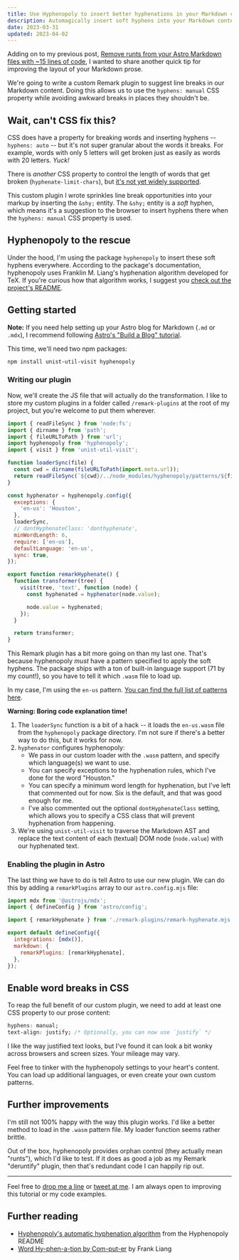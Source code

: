```yaml
---
title: Use Hyphenopoly to insert better hyphenations in your Markdown content
description: Automagically insert soft hyphens into your Markdown content using Frank Liang's LaTeX algorithm.
date: 2023-03-31
updated: 2023-04-02
---
```


Adding on to my previous post, [Remove runts from your Astro Markdown files with ~15 lines of code](/blog/remove-runts-markdown), I wanted to share another quick tip for improving the layout of your Markdown prose.

We're going to write a custom Remark plugin to suggest line breaks in our Markdown content. Doing this allows us to use the `hyphens: manual` CSS property while avoiding awkward breaks in places they shouldn't be.

## Wait, can't CSS fix this?

CSS does have a property for breaking words and inserting hyphens -- `hyphens: auto` -- but it's not super granular about the words it breaks. For example, words with only 5 letters will get broken just as easily as words with 20 letters. _Yuck!_

There is _another_ CSS property to control the length of words that get broken (`hyphenate-limit-chars`), but [it's not yet widely supported](https://developer.mozilla.org/en-US/docs/Web/CSS/hyphenate-limit-chars).

This custom plugin I wrote sprinkles line break opportunities into your markup by inserting the `&shy;` entity. The `&shy;` entity is a _soft_ hyphen, which means it's a suggestion to the browser to insert hyphens there when the `hyphens: manual` CSS property is used.

## Hyphenopoly to the rescue

Under the hood, I'm using the package `hyphenopoly` to insert these soft hyphens everywhere. According to the package's documentation, hyphenopoly uses Franklin M. Liang's hyphenation algorithm developed for TeX. If you're curious how that algorithm works, I suggest you [check out the project's README](https://github.com/mnater/Hyphenopoly/blob/master/README.md#user-content-automatic-hyphenation).

## Getting started

**Note:** If you need help setting up your Astro blog for Markdown (`.md` or `.mdx`), I recommend following [Astro's "Build a Blog" tutorial](https://docs.astro.build/en/tutorial/0-introduction/).

This time, we'll need two npm packages:

```zsh
npm install unist-util-visit hyphenopoly
```

### Writing our plugin

Now, we'll create the JS file that will actually do the transformation. I like to store my custom plugins in a folder called `/remark-plugins` at the root of my project, but you're welcome to put them wherever.

```js title="remark-plugins/remark-hyphenate.mjs" {18}
import { readFileSync } from 'node:fs';
import { dirname } from 'path';
import { fileURLToPath } from 'url';
import hyphenopoly from 'hyphenopoly';
import { visit } from 'unist-util-visit';

function loaderSync(file) {
  const cwd = dirname(fileURLToPath(import.meta.url));
  return readFileSync(`${cwd}/../node_modules/hyphenopoly/patterns/${file}`);
}

const hyphenator = hyphenopoly.config({
  exceptions: {
    'en-us': 'Houston',
  },
  loaderSync,
  // dontHyphenateClass: 'donthyphenate',
  minWordLength: 6,
  require: ['en-us'],
  defaultLanguage: 'en-us',
  sync: true,
});

export function remarkHyphenate() {
  function transformer(tree) {
    visit(tree, 'text', function (node) {
      const hyphenated = hyphenator(node.value);

      node.value = hyphenated;
    });
  }

  return transformer;
}
```

This Remark plugin has a bit more going on than my last one. That's because hyphenopoly _must_ have a pattern specified to apply the soft hyphens. The package ships with a ton of built-in language support (71 by my count!), so you have to tell it which `.wasm` file to load up.

In my case, I'm using the `en-us` pattern. [You can find the full list of patterns here](https://github.com/mnater/Hyphenopoly/tree/master/patterns).

**Warning: Boring code explanation time!**

1. The `loaderSync` function is a bit of a hack -- it loads the `en-us.wasm` file from the `hyphenopoly` package directory. I'm not sure if there's a better way to do this, but it works for now.
2. `hyphenator` configures hyphenopoly:
   - We pass in our custom loader with the `.wasm` pattern, and specify which language(s) we want to use.
   - You can specify exceptions to the hyphenation rules, which I've done for the word "Houston."
   - You can specify a minimum word length for hyphenation, but I've left that commented out for now. Six is the default, and that was good enough for me.
   - I've also commented out the optional `dontHyphenateClass` setting, which allows you to specify a CSS class that will prevent hyphenation from happening.
3. We're using `unist-util-visit` to traverse the Markdown AST and replace the text content of each (textual) DOM node (`node.value`) with our hyphenated text.

### Enabling the plugin in Astro

The last thing we have to do is tell Astro to use our new plugin. We can do this by adding a `remarkPlugins` array to our `astro.config.mjs` file:

```js title="astro.config.mjs" {4,9}
import mdx from '@astrojs/mdx';
import { defineConfig } from 'astro/config';

import { remarkHyphenate } from './remark-plugins/remark-hyphenate.mjs';

export default defineConfig({
  integrations: [mdx()],
  markdown: {
    remarkPlugins: [remarkHyphenate],
  },
});
```

## Enable word breaks in CSS

To reap the full benefit of our custom plugin, we need to add at least one CSS property to our prose content:

```css
hyphens: manual;
text-align: justify; /* Optionally, you can now use `justify` */
```

I like the way justified text looks, but I've found it can look a bit wonky across browsers and screen sizes. Your mileage may vary.

Feel free to tinker with the hyphenopoly settings to your heart's content. You can load up additional languages, or even create your own custom patterns.

## Further improvements

I'm still not 100% happy with the way this plugin works. I'd like a better method to load in the `.wasm` pattern file. My loader function seems rather brittle.

Out of the box, hyphenopoly provides orphan control (they actually mean "runts"), which I'd like to test. If it does as good a job as my Remark "deruntify" plugin, then that's redundant code I can happily rip out.

---

Feel free to [drop me a line](mailto:john@eatmon.co) or [tweet at me](https://twitter.com/johneatmon_). I am always open to improving this tutorial or my code examples.

## Further reading

- [Hyphenopoly's automatic hyphenation algorithm](https://github.com/mnater/Hyphenopoly/blob/master/README.md#user-content-automatic-hyphenation) from the Hyphenopoly README
- [Word Hy-phen-a-tion by Com-put-er](https://www.tug.org/docs/liang/) by Frank Liang
